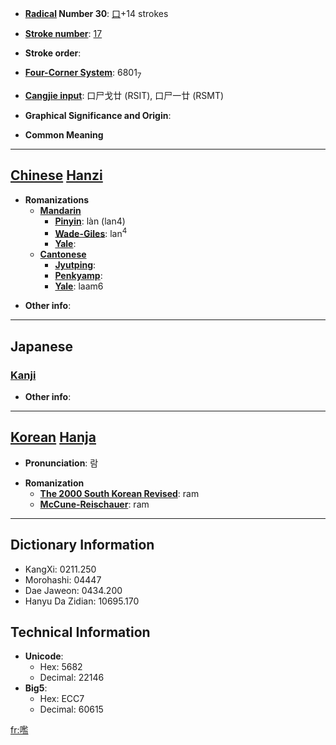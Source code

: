 * '''[[Wiktionary:Chinese radical index| Radical]] Number 30''': [[Wiktionary:Chinese radical index 口|口]]+14 strokes

* '''[[Wiktionary:Chinese total strokes index|Stroke number]]''': [[Wiktionary:Chinese total strokes index 17|17]]

* '''Stroke order''': 

* '''[[Wiktionary:Chinese four corner index|Four-Corner System]]''': 6801<sub>7</sub>

* '''[[Wiktionary:Chinese Cangjie index|Cangjie input]]''': 口尸戈廿 (RSIT), 口尸一廿 (RSMT)

* '''Graphical Significance and Origin''': 

* '''Common Meaning'''

----

== [[Chinese]] [[Hanzi]] ==

* '''Romanizations'''
** '''[[Mandarin]]'''
*** '''[[Pinyin]]''': làn (lan4)
*** '''[[Wade-Giles]]''': lan<sup>4</sup>
*** '''[[Yale]]''': 
** '''[[Cantonese]]'''
*** '''[[Jyutping]]''':
*** '''[[Penkyamp]]''': 
*** '''[[Yale]]''': laam6

* '''Other info''': 

----

==Japanese==
===[[Kanji]]===
{{kanji|on readings=[[らん]] (ran), [[かん]] (kan)
|kun readings=[[むさぼる]] (musaboru), [[たしなむ]] (tashinamu), [[しかる]] (shikaru), [[こえ]] (koe)
}}

* '''Other info''':  

----

== [[Korean]] [[Hanja]] ==

* '''Pronunciation''': 람

* '''Romanization'''
** '''[[The 2000 South Korean Revised Romanization|The 2000 South Korean Revised]]''': ram
** '''[[McCune-Reischauer]]''': ram

----

== Dictionary Information ==

* KangXi: 0211.250
* Morohashi: 04447
* Dae Jaweon: 0434.200
* Hanyu Da Zidian: 10695.170

== Technical Information ==

* '''Unicode''':
** Hex: 5682
** Decimal: 22146
* '''Big5''':
** Hex: ECC7
** Decimal: 60615

[[fr:嚂]]